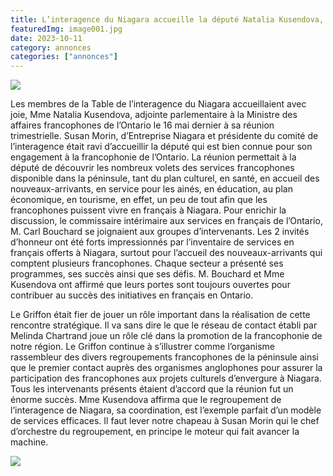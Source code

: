 ```yaml
---
title: L’interagence du Niagara accueille la député Natalia Kusendova, au centre multiculturel du « Niagara Folk Arts »
featuredImg: image001.jpg
date: 2023-10-11
category: annonces
categories: ["annonces"]
---
```


![](./image001.jpg)

Les membres de la Table de l’interagence du Niagara accueillaient avec joie, Mme Natalia Kusendova, adjointe parlementaire à la Ministre des affaires francophones de l’Ontario le 16 mai dernier à sa réunion trimestrielle. Susan Morin, d’Entreprise Niagara et présidente du comité de l’interagence était ravi d’accueillir la député qui est bien connue pour son engagement à la francophonie de l’Ontario. La réunion permettait à la député de découvrir les nombreux volets des services francophones disponible dans la péninsule, tant du plan culturel, en santé, en accueil des nouveaux-arrivants, en service pour les ainés, en éducation, au plan économique, en tourisme, en effet, un peu de tout afin que les francophones puissent vivre en français à Niagara. Pour enrichir la discussion, le commissaire intérimaire aux services en français de l’Ontario, M. Carl Bouchard se joignaient aux groupes d’intervenants. Les 2 invités d’honneur ont été forts impressionnés par l’inventaire de services en français offerts à Niagara, surtout pour l’accueil des nouveaux-arrivants qui comptent plusieurs francophones. Chaque secteur a présenté ses programmes, ses succès ainsi que ses défis. M. Bouchard et Mme Kusendova ont affirmé que leurs portes sont toujours ouvertes pour contribuer au succès des initiatives en français en Ontario.

Le Griffon était fier de jouer un rôle important dans la réalisation de cette rencontre stratégique. Il va sans dire le que le réseau de contact établi par Melinda Chartrand joue un rôle clé dans la promotion de la francophonie de notre région. Le Griffon continue à s’illustrer comme l’organisme rassembleur des divers regroupements francophones de la péninsule ainsi que le premier contact auprès des organismes anglophones pour assurer la participation des francophones aux projets culturels d’envergure à Niagara. Tous les intervenants présents étaient d’accord que la réunion fut un énorme succès. Mme Kusendova affirma que le regroupement de l’interagence de Niagara, sa coordination, est l’exemple parfait d’un modèle de services efficaces. Il faut lever notre chapeau à Susan Morin qui le chef d’orchestre du regroupement, en principe le moteur qui fait avancer la machine.

![](./image002.jpg)